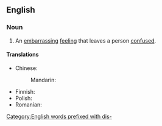 ==English==

===Noun===
{{en-noun}}

# An [[embarrassing]] [[feeling]] that leaves a person [[confused]].

====Translations====
{{trans-top|an embarrassing feeling that leaves a person confused}}
* Chinese:
*: Mandarin: {{t+|cmn|困惑|tr=kùnhuò|sc=Hani}}
{{trans-mid}}
* Finnish: {{t+|fi|hämmennys}}
* Polish: {{t+|pl|konsternacja|f}}
* Romanian: {{t+|ro|consternare|f}}
{{trans-bottom}}

[[Category:English words prefixed with dis-]]